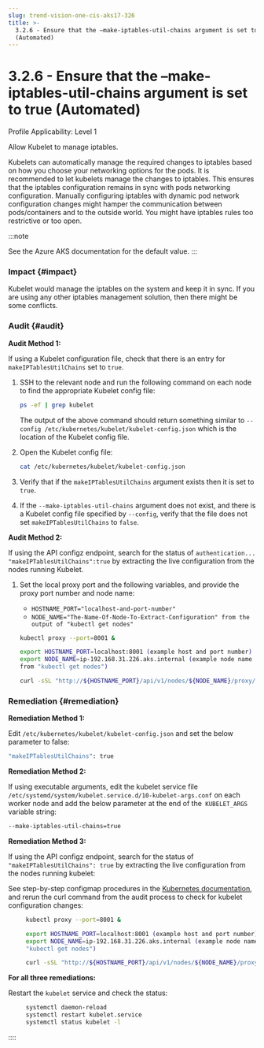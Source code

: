 ```yaml
---
slug: trend-vision-one-cis-aks17-326
title: >-
  3.2.6 - Ensure that the –make-iptables-util-chains argument is set to true
  (Automated)
---
```

# 3.2.6 - Ensure that the –make-iptables-util-chains argument is set to true (Automated)

Profile Applicability: Level 1

Allow Kubelet to manage iptables.

Kubelets can automatically manage the required changes to iptables based on how you choose your networking options for the pods. It is recommended to let kubelets manage the changes to iptables. This ensures that the iptables configuration remains in sync with pods networking configuration. Manually configuring iptables with dynamic pod network configuration changes might hamper the communication between pods/containers and to the outside world. You might have iptables rules too restrictive or too open.

:::note

See the Azure AKS documentation for the default value.
:::

### Impact {#impact}

Kubelet would manage the iptables on the system and keep it in sync. If you are using any other iptables management solution, then there might be some conflicts.

### Audit {#audit}

**Audit Method 1:**

If using a Kubelet configuration file, check that there is an entry for `makeIPTablesUtilChains` set to `true`.

1.  SSH to the relevant node and run the following command on each node to find the appropriate Kubelet config file:

    ```bash
    ps -ef | grep kubelet
    ```

    The output of the above command should return something similar to `--config /etc/kubernetes/kubelet/kubelet-config.json` which is the location of the Kubelet config file.

2.  Open the Kubelet config file:

    ```bash
    cat /etc/kubernetes/kubelet/kubelet-config.json
    ```

3.  Verify that if the `makeIPTablesUtilChains` argument exists then it is set to `true`.

4.  If the `--make-iptables-util-chains` argument does not exist, and there is a Kubelet config file specified by `--config`, verify that the file does not set `makeIPTablesUtilChains` to `false`.

**Audit Method 2:**

If using the API configz endpoint, search for the status of `authentication... "makeIPTablesUtilChains":true` by extracting the live configuration from the nodes running Kubelet.

1.  Set the local proxy port and the following variables, and provide the proxy port number and node name:

    - `HOSTNAME_PORT="localhost-and-port-number"`
    - `NODE_NAME="The-Name-Of-Node-To-Extract-Configuration" from the output of "kubectl get nodes"`

    ```bash
    kubectl proxy --port=8001 &

    export HOSTNAME_PORT=localhost:8001 (example host and port number)
    export NODE_NAME=ip-192.168.31.226.aks.internal (example node name
    from "kubectl get nodes")

    curl -sSL "http://${HOSTNAME_PORT}/api/v1/nodes/${NODE_NAME}/proxy/configz"
    ```

### Remediation {#remediation}

**Remediation Method 1:**

Edit `/etc/kubernetes/kubelet/kubelet-config.json` and set the below parameter to false:

```bash
"makeIPTablesUtilChains": true
```

**Remediation Method 2:**

If using executable arguments, edit the kubelet service file `/etc/systemd/system/kubelet.service.d/10-kubelet-args.conf` on each worker node and add the below parameter at the end of the` KUBELET_ARGS` variable string:

```bash
--make-iptables-util-chains=true
```

**Remediation Method 3:**

If using the API configz endpoint, search for the status of `"makeIPTablesUtilChains": true` by extracting the live configuration from the nodes running kubelet:

See step-by-step configmap procedures in the [Kubernetes documentation](https://kubernetes.io/docs/home/), and rerun the curl command from the audit process to check for kubelet configuration changes:

```bash
     kubectl proxy --port=8001 &

     export HOSTNAME_PORT=localhost:8001 (example host and port number)
     export NODE_NAME=ip-192.168.31.226.aks.internal (example node name from
     "kubectl get nodes")

     curl -sSL "http://${HOSTNAME_PORT}/api/v1/nodes/${NODE_NAME}/proxy/configz"

```

**For all three remediations:**

Restart the `kubelet` service and check the status:

```bash
     systemctl daemon-reload
     systemctl restart kubelet.service
     systemctl status kubelet -l

```
::::
